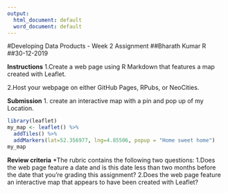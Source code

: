 ---
output:
  html_document: default
  word_document: default
---
#Developing Data Products - Week 2 Assignment
##Bharath Kumar R
##30-12-2019

**Instructions**
  1.Create a web page using R Markdown that features a map created with Leaflet.

2.Host your webpage on either GitHub Pages, RPubs, or NeoCities.


**Submission**
  1. create an interactive map with a pin and pop up of my Location.

```{r}
library(leaflet)
my_map <- leaflet() %>%
  addTiles() %>%
  addMarkers(lat=52.356977, lng=4.85506, popup = "Home sweet home")
my_map
```

**Review criteria**
  *The rubric contains the following two questions:
  1.Does the web page feature a date and is this date less than two months before the date that     you're grading this assignment?
  2.Does the web page feature an interactive map that appears to have been created with           Leaflet?